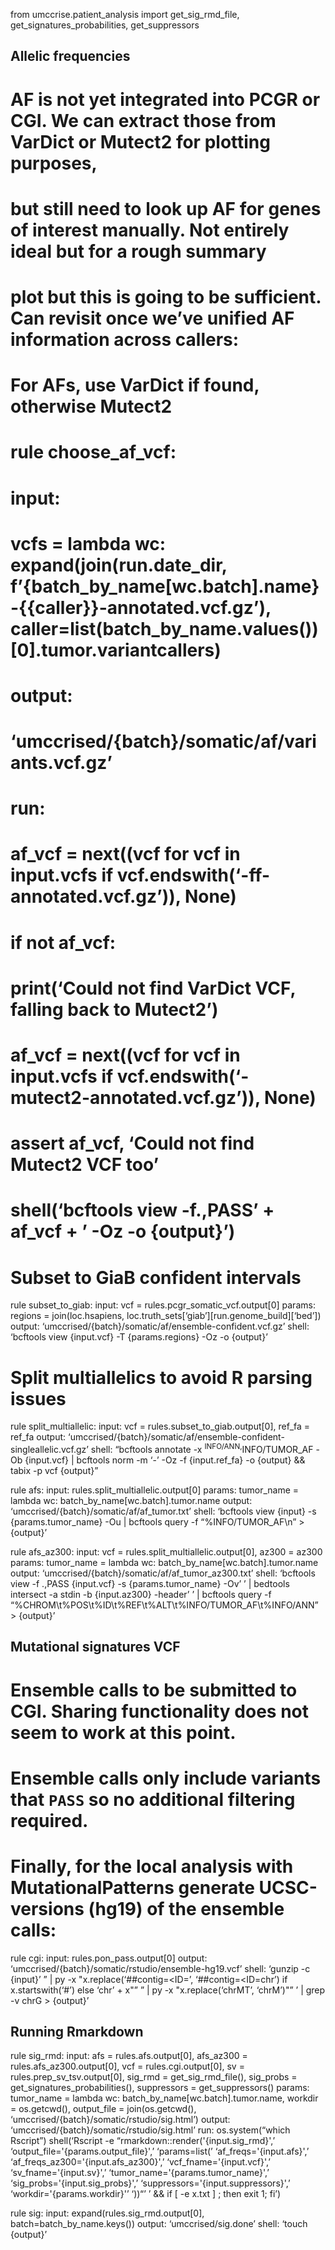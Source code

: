 from umccrise.patient_analysis import get_sig_rmd_file, get_signatures_probabilities, get_suppressors


## Allelic frequencies
# AF is not yet integrated into PCGR or CGI. We can extract those from VarDict or Mutect2 for plotting purposes,
# but still need to look up AF for genes of interest manually. Not entirely ideal but for a rough summary
# plot but this is going to be sufficient. Can revisit once we've unified AF information across callers:

# For AFs, use VarDict if found, otherwise Mutect2
# rule choose_af_vcf:
#     input:
#         vcfs = lambda wc: expand(join(run.date_dir, f'{batch_by_name[wc.batch].name}-{{caller}}-annotated.vcf.gz'), caller=list(batch_by_name.values())[0].tumor.variantcallers)
#     output:
#         'umccrised/{batch}/somatic/af/variants.vcf.gz'
#     run:
#         af_vcf = next((vcf for vcf in input.vcfs if vcf.endswith('-ff-annotated.vcf.gz')), None)
#         if not af_vcf:
#             print('Could not find VarDict VCF, falling back to Mutect2')
#             af_vcf = next((vcf for vcf in input.vcfs if vcf.endswith('-mutect2-annotated.vcf.gz')), None)
#             assert af_vcf, 'Could not find Mutect2 VCF too'
#         shell('bcftools view -f.,PASS ' + af_vcf + ' -Oz -o {output}')

# Subset to GiaB confident intervals
rule subset_to_giab:
    input:
        vcf = rules.pcgr_somatic_vcf.output[0]
    params:
        regions = join(loc.hsapiens, loc.truth_sets['giab'][run.genome_build]['bed'])
    output:
        'umccrised/{batch}/somatic/af/ensemble-confident.vcf.gz'
    shell:
        'bcftools view {input.vcf} -T {params.regions} -Oz -o {output}'

# Split multiallelics to avoid R parsing issues
rule split_multiallelic:
    input:
        vcf = rules.subset_to_giab.output[0],
        ref_fa = ref_fa
    output:
        'umccrised/{batch}/somatic/af/ensemble-confident-singleallelic.vcf.gz'
    shell:
        "bcftools annotate -x ^INFO/ANN,^INFO/TUMOR_AF -Ob {input.vcf} | bcftools norm -m '-' -Oz -f {input.ref_fa} -o {output} && tabix -p vcf {output}"

rule afs:
    input:
        rules.split_multiallelic.output[0]
    params:
        tumor_name = lambda wc: batch_by_name[wc.batch].tumor.name
    output:
        'umccrised/{batch}/somatic/af/af_tumor.txt'
    shell:
        'bcftools view {input} -s {params.tumor_name} -Ou | bcftools query -f "%INFO/TUMOR_AF\\n" > {output}'

rule afs_az300:
    input:
        vcf = rules.split_multiallelic.output[0],
        az300 = az300
    params:
        tumor_name = lambda wc: batch_by_name[wc.batch].tumor.name
    output:
        'umccrised/{batch}/somatic/af/af_tumor_az300.txt'
    shell:
        'bcftools view -f .,PASS {input.vcf} -s {params.tumor_name} -Ov'
        ' | bedtools intersect -a stdin -b {input.az300} -header'
        ' | bcftools query -f "%CHROM\\t%POS\\t%ID\\t%REF\\t%ALT\\t%INFO/TUMOR_AF\\t%INFO/ANN\n" > {output}'

## Mutational signatures VCF
#
# Ensemble calls to be submitted to CGI. Sharing functionality does not seem to work at this point.
# Ensemble calls only include variants that `PASS` so no additional filtering required.
#
# Finally, for the local analysis with MutationalPatterns generate UCSC-versions (hg19) of the ensemble calls:
rule cgi:
    input:
        rules.pon_pass.output[0]
    output:
        'umccrised/{batch}/somatic/rstudio/ensemble-hg19.vcf'
    shell:
        'gunzip -c {input}'
        " | py -x \"x.replace('##contig=<ID=', '##contig=<ID=chr') if x.startswith('#') else 'chr' + x\""
        " | py -x \"x.replace('chrMT', 'chrM')\""
        ' | grep -v chrG > {output}'


## Running Rmarkdown
rule sig_rmd:
    input:
        afs = rules.afs.output[0],
        afs_az300 = rules.afs_az300.output[0],
        vcf = rules.cgi.output[0],
        sv = rules.prep_sv_tsv.output[0],
        sig_rmd = get_sig_rmd_file(),
        sig_probs = get_signatures_probabilities(),
        suppressors = get_suppressors()
    params:
        tumor_name = lambda wc: batch_by_name[wc.batch].tumor.name,
        workdir = os.getcwd(),
        output_file = join(os.getcwd(), 'umccrised/{batch}/somatic/rstudio/sig.html')
    output:
        'umccrised/{batch}/somatic/rstudio/sig.html'
    run:
        os.system("which Rscript")
        shell('Rscript -e "rmarkdown::render(\'{input.sig_rmd}\', '
        'output_file=\'{params.output_file}\', '
        'params=list('
        'af_freqs=\'{input.afs}\', '
        'af_freqs_az300=\'{input.afs_az300}\', '
        'vcf_fname=\'{input.vcf}\', '
        'sv_fname=\'{input.sv}\', '
        'tumor_name=\'{params.tumor_name}\', '
        'sig_probs=\'{input.sig_probs}\', '
        'suppressors=\'{input.suppressors}\', '
        'workdir=\'{params.workdir}\''
        '))"'
        ' && if [ -e x.txt ] ; then exit 1; fi')


rule sig:
    input:
        expand(rules.sig_rmd.output[0], batch=batch_by_name.keys())
    output:
        'umccrised/sig.done'
    shell:
        'touch {output}'
    

